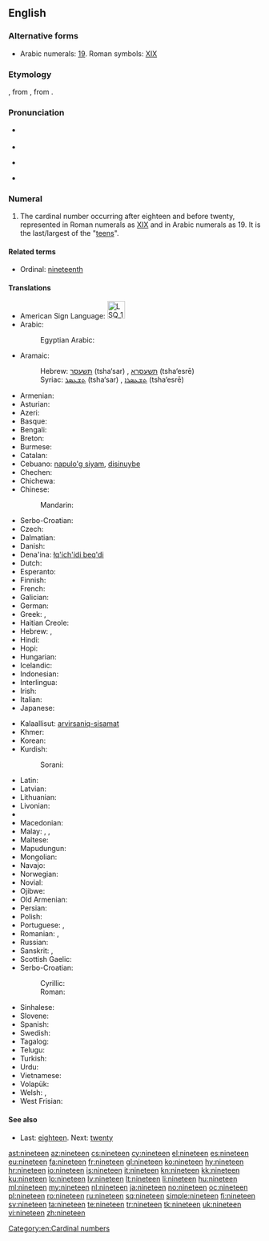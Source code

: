 ==English==

===Alternative forms===
* Arabic numerals: [[19]]. Roman symbols: [[XIX]]

===Etymology===
{{etyl|enm}} {{term|nynetene|lang=enm}}, from {{etyl|ang}} {{term|nigontiene|nigontīene|lang=ang}}, from {{etyl|gem-pro|en}} {{recons|newuntehun|lang=gem-pro}}.

===Pronunciation===
* {{qualifier|next word stressed near the first syllable}}
*: {{a|UK|US}} {{IPA|/ˈnaɪn.tiːn/}}
* {{audio|en-us-nineteen.ogg|Audio (US)}}
* {{qualifier|next word stressed after the first syllable}}
*: {{a|UK|US}} {{IPA|/naɪnˈtiːn/}}
* {{rhymes|iːn}}

===Numeral===
{{head|en|numeral}}

# The cardinal number occurring after eighteen and before twenty, represented in Roman numerals as [[XIX]] and in Arabic numerals as 19. It is the last/largest of the "[[teen]]s".

====Related terms====
* Ordinal: [[nineteenth]]

====Translations====
{{rfc-tsort|duplicate language: Serbo-Croatian}}
{{trans-top|cardinal number}}
* American Sign Language: [[Image:LSQ 19.jpg|35px]]
* Arabic: {{t-|ar|تسعة عشر|tr=tís3aT 3áshar}}
*: Egyptian Arabic: {{tø|arz|تسعتاشر|tr=tisʕataashar|sc=Arab}}
* Aramaic:
*: Hebrew: [[תשעסר]] (tsha‘sar) {{m}}, [[תשעסרא]] (tsha‘esrē) {{f}}
*: Syriac: [[ܬܫܥܣܪ]] (tsha‘sar) {{m}}, [[ܬܫܥܣܪܐ]] (tsha‘esrē) {{f}}
* Armenian: {{t+|hy|տասնինը|tr=tasninə}}
* Asturian: {{t+|ast|diecinueve}}
* Azeri: {{t+|az|on doqquz}}
* Basque: {{t+|eu|hemeretzi}}
* Bengali: {{t-|bn|উনিশ|tr=unish}}
* Breton: {{t+|br|naontek}}
* Burmese: {{t-|my|ဆယ့်ကိုး|tr=hsè.ko:|sc=Mymr}}
* Catalan: {{t+|ca|dinou}}
* Cebuano: [[napulo'g siyam]], [[disinuybe]]
* Chechen: {{tø|ce|ткъайоьсна|tr=tqhayösna}}
* Chichewa: {{tø|ny|khumi n'zisanu n'zinayi}}
* Chinese:
*: Mandarin: {{t|cmn|十九|tr=shíjiǔ}}
* Serbo-Croatian: {{t-|sh|devetnaest}}
* Czech: {{t+|cs|devatenáct}}
* Dalmatian: {{l|dlm|dichinú}}
* Danish: {{t+|da|nitten}}
* Dena'ina: [[łq'ich'idi beq'di]]
* Dutch: {{t+|nl|negentien|f}}
* Esperanto: {{t-|eo|dek naŭ}}
* Finnish: {{t+|fi|yhdeksäntoista}}
* French: {{t+|fr|dix-neuf|m}}
* Galician: {{t+|gl|dezanove}}
* German: {{t+|de|neunzehn}}
* Greek: {{t+|el|δεκαεννέα|tr=dekaennéa}}, {{t+|el|δεκαεννιά|tr=dekaenniá}}
* Haitian Creole: {{tø|ht|diznèf}}
* Hebrew: {{t-|he|תשע עשרה|alt=תְּשַׁע־עֶשְׂרֵה|tr=t'sha esre|f}} {{qualifier|used in counting}}, {{t-|he|תשעה עשר|alt=תִּשְׁעָה־עָשָׂר|tr=tish'a asar|m}}
* Hindi: {{t+|hi|उन्नीस|tr=unnīs}}
* Hopi: {{tø|hop|pakwt niikyang pevt siikya’ta}}
* Hungarian: {{t+|hu|tizenkilenc}}
* Icelandic: {{t+|is|nítján}}
* Indonesian: {{t-|id|sembilan belas}}
* Interlingua: {{t-|ia|dece-nove}}
* Irish: {{t+|ga|naoi déag}}
* Italian: {{t+|it|diciannove}}
* Japanese: {{t+|ja|十九|tr=jū-kyū}}
{{trans-mid}}
* Kalaallisut: [[arvirsaniq-sisamat]]
* Khmer: {{t-|km|ដប់ប្រាំបួន|tr=dop pram buon}}
* Korean: {{t-|ko|열 아홉|tr=yeol ahop}}
* Kurdish:
*: Sorani: {{t|ku|نۆزده‌}}
* Latin: {{t+|la|undeviginti|alt=ūndēvīgintī}}
* Latvian: {{t+|lv|deviņpadsmit}}
* Lithuanian: {{t+|lt|devyniolika}}
* Livonian: {{tø|liv|īdõkstuoistõn}}
* {{trreq|lb}}
* Macedonian: {{t-|mk|деветнаесет|tr=devetnáeset}}
* Malay: {{t-|ms|sembilan belas}}, {{t-|ms|sepuluh sembilan}}, {{t-|ms|satu puluh sembilan}}
* Maltese: {{t-|mt|dsatax}}
* Mapudungun: {{tø|arn|mariylla}}
* Mongolian: {{t-|mn|арван ес‎|sc=Cyrl}}
* Navajo: {{tø|nv|náhástʼéítsʼáadah}}
* Norwegian: {{t+|no|nitten}}
* Novial: {{tø|nov|dek-nin}}
* Ojibwe: {{tø|oj|ashi-zhaangaswi}}
* Old Armenian: {{tø|xcl|իննեւտասն|tr=innewtasn|sc=Armn}}
* Persian: {{t+|fa|نوزده|alt=نوزدَه|tr=nōzdah}}
* Polish: {{t+|pl|dziewiętnaście}}
* Portuguese: {{t+|pt|dezanove}} {{qualifier|Portugal}}, {{t+|pt|dezenove}} {{qualifier|Brazil}}
* Romanian: {{t+|ro|nouăsprezece}}, {{t-|ro|nouășpe}} {{qualifier|informal}}
* Russian: {{t+|ru|девятнадцать|tr=devjatnádtsat’}}
* Sanskrit: {{t-|sa|ऊनविंशति|tr=ūnaviṃśáti}}, {{t-|hi|नवदशन्|tr=návadaśan}}
* Scottish Gaelic: {{t-|gd|naoi}} {{t-|gd|deug}}
* Serbo-Croatian:
*: Cyrillic: {{t-|sh|деветнаест|sc=Cyrl}}
*: Roman: {{t-|sh|devetnaest}}
* Sinhalese: {{t-|si|දහනවය|tr=dhahanavaya}}
* Slovene: {{t+|sl|devetnajst}}
* Spanish: {{t+|es|diecinueve}}
* Swedish: {{t+|sv|nitton}}
* Tagalog: {{t-|tl|labinsiyam}}
* Telugu: {{t+|te|పంతొమ్మిది}}
* Turkish: {{t+|tr|on dokuz}}
* Urdu: {{t-|ur|انیس|tr=unnīs}}
* Vietnamese: {{t-|vi|mười chín}}
* Volapük: {{t-|vo|degzül}}
* Welsh: {{t+|cy|pedwar ar bymtheg}} {{qualifier|vigesimal, traditional}}, {{t+|cy|un deg naw}} {{qualifier|decimal}}
* West Frisian: {{t+|fy|njoggentjin}}
{{trans-bottom}}

====See also====
* Last: [[eighteen]]. Next: [[twenty]]

[[Category:en:Cardinal numbers]]

[[ast:nineteen]]
[[az:nineteen]]
[[cs:nineteen]]
[[cy:nineteen]]
[[el:nineteen]]
[[es:nineteen]]
[[eu:nineteen]]
[[fa:nineteen]]
[[fr:nineteen]]
[[gl:nineteen]]
[[ko:nineteen]]
[[hy:nineteen]]
[[hr:nineteen]]
[[io:nineteen]]
[[is:nineteen]]
[[it:nineteen]]
[[kn:nineteen]]
[[kk:nineteen]]
[[ku:nineteen]]
[[lo:nineteen]]
[[lv:nineteen]]
[[lt:nineteen]]
[[li:nineteen]]
[[hu:nineteen]]
[[ml:nineteen]]
[[my:nineteen]]
[[nl:nineteen]]
[[ja:nineteen]]
[[no:nineteen]]
[[oc:nineteen]]
[[pl:nineteen]]
[[ro:nineteen]]
[[ru:nineteen]]
[[sq:nineteen]]
[[simple:nineteen]]
[[fi:nineteen]]
[[sv:nineteen]]
[[ta:nineteen]]
[[te:nineteen]]
[[tr:nineteen]]
[[tk:nineteen]]
[[uk:nineteen]]
[[vi:nineteen]]
[[zh:nineteen]]